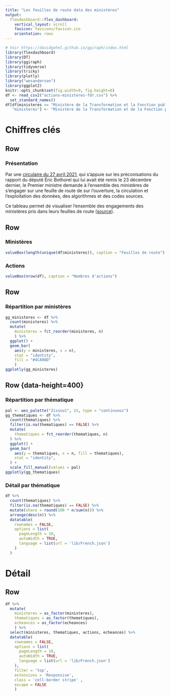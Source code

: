 ```yaml
---
title: "Les feuilles de route data des ministères"
output: 
  flexdashboard::flex_dashboard:
    vertical_layout: scroll
    favicon: favicons/favicon.ico
    orientation: rows
---
```



```r
# Voir https://davidgohel.github.io/ggiraph/index.html
library(flexdashboard)
library(DT)
library(ggiraph)
library(tidyverse)
library(tricky)
library(plotly)
library("wesanderson")
library(ggplot2)
knitr::opts_chunk$set(fig.width=9, fig.height=6)
df <- read_csv2("actions-ministeres-fdr.csv") %>%
  set_standard_names()
df[df$ministeres == "Ministère de la Transformation et la Fonction publiques", 
   "ministeres"] <- "Ministère de la Transformation et de la Fonction publiques" 
```

Chiffres clés {data-icon="fa-tachometer" data-orientation="rows"}
=====================================

Row {data-height=100}
-------------------------------------

### Présentation

Par une [circulaire du 27 avril 2021]((https://www.legifrance.gouv.fr/circulaire/id/45162)), qui s’appuie sur les préconisations du rapport du député Éric Bothorel qui lui avait été remis le 23 décembre dernier, le Premier ministre demande à l’ensemble des ministères de s'engager sur une feuille de route de sur l'ouverture, la circulation et l'exploitation des données, des algorithmes et des codes sources.

Ce tableau permet de visualiser l'ensemble des engagements des ministères pris dans leurs feuilles de route ([source](https://www.data.gouv.fr/fr/datasets/liste-des-actions-prises-par-les-ministeres-dans-le-cadre-des-feuilles-de-routes-ministerielles/)).

Row {data-height=100}
-------------------------------------

### Ministères

```r
valueBox(length(unique(df$ministeres)), caption = "Feuilles de route")
```

### Actions 

```r
valueBox(nrow(df), caption = "Nombres d'actions")
```


Row {data-height=400}
-------------------------------------

### Répartition par ministères

```r
gg_ministeres <- df %>%
  count(ministeres) %>%
  mutate(
    ministeres = fct_reorder(ministeres, n)
    ) %>%
  ggplot() + 
  geom_bar(
    aes(y = ministeres, x = n), 
    stat = "identity", 
    fill = "#4CA98D"
    )
ggplotly(gg_ministeres)
```

Row {data-height=400} {.tabset}
-------------------------------------

### Répartition par thématique

```r
pal <- wes_palette("Zissou1", 15, type = "continuous")
gg_thematiques <- df %>%
  count(thematiques) %>%
  filter(is.na(thematiques) == FALSE) %>%
  mutate(
    thematiques = fct_reorder(thematiques, n)
  ) %>%
  ggplot() + 
  geom_bar(
    aes(y = thematiques, x = n, fill = thematiques), 
    stat = "identity", 
  ) + 
  scale_fill_manual(values = pal)
ggplotly(gg_thematiques)
```


### Détail par thématique

```r
df %>%
  count(thematiques) %>%
  filter(is.na(thematiques) == FALSE) %>%
  mutate(share = round(100 * n/sum(n))) %>%
  arrange(desc(n)) %>%
  datatable(
    rownames = FALSE,
    options = list(
      pageLength = 10,
      autoWidth = TRUE, 
      language = list(url = 'lib/French.json')
    )
  )
```

Détail {data-icon="fa-table" data-orientation="rows"}
==========================================

Row {data-height=1000} 
-------------------------------------

```r
df %>% 
  mutate(
    ministeres = as_factor(ministeres), 
    thematiques = as_factor(thematiques), 
    echeances = as_factor(echeances)
    ) %>%
  select(ministeres, thematiques, actions, echeances) %>%
  datatable(
    rownames = FALSE,
    options = list(
      pageLength = 10,
      autoWidth = TRUE, 
      language = list(url = 'lib/French.json')
    ),
    filter = 'top', 
    extensions = 'Responsive',
    class = 'cell-border stripe' ,
    escape = FALSE
    ) 
```

